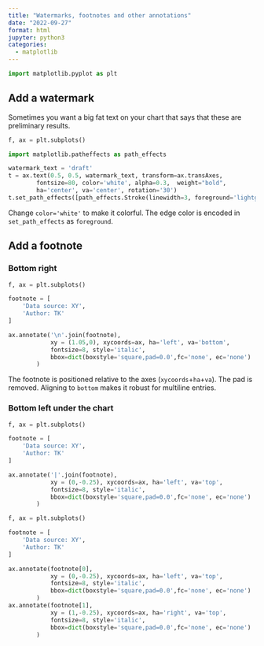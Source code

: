 ```yaml
---
title: "Watermarks, footnotes and other annotations"
date: "2022-09-27"
format: html
jupyter: python3
categories:
  - matplotlib
---
```


```python
import matplotlib.pyplot as plt 
```

## Add a watermark 

Sometimes you want a big fat text on your chart that says that these are preliminary results. 

```python

f, ax = plt.subplots()

import matplotlib.patheffects as path_effects

watermark_text = 'draft'
t = ax.text(0.5, 0.5, watermark_text, transform=ax.transAxes,
        fontsize=80, color='white', alpha=0.3,  weight="bold", 
        ha='center', va='center', rotation='30')
t.set_path_effects([path_effects.Stroke(linewidth=3, foreground='lightgray')])
```

Change `color='white'` to make it colorful. The edge color is encoded in `set_path_effects` as `foreground`. 


## Add a footnote 

### Bottom right 

```python

f, ax = plt.subplots()

footnote = [
    'Data source: XY',
    'Author: TK'
]

ax.annotate('\n'.join(footnote), 
            xy = (1.05,0), xycoords=ax, ha='left', va='bottom',
            fontsize=8, style='italic', 
            bbox=dict(boxstyle='square,pad=0.0',fc='none', ec='none')
        )
```

The footnote is positioned relative to the axes (`xycoords`+`ha`+`va`). The pad is removed. Aligning to `bottom` makes it robust for multiline entries. 


### Bottom left under the chart 

```python

f, ax = plt.subplots()

footnote = [
    'Data source: XY',
    'Author: TK'
]

ax.annotate('|'.join(footnote), 
            xy = (0,-0.25), xycoords=ax, ha='left', va='top',
            fontsize=8, style='italic', 
            bbox=dict(boxstyle='square,pad=0.0',fc='none', ec='none')
        )
```

```python

f, ax = plt.subplots()

footnote = [
    'Data source: XY',
    'Author: TK'
]

ax.annotate(footnote[0], 
            xy = (0,-0.25), xycoords=ax, ha='left', va='top',
            fontsize=8, style='italic', 
            bbox=dict(boxstyle='square,pad=0.0',fc='none', ec='none')
        )
ax.annotate(footnote[1], 
            xy = (1,-0.25), xycoords=ax, ha='right', va='top',
            fontsize=8, style='italic', 
            bbox=dict(boxstyle='square,pad=0.0',fc='none', ec='none')
        )
```
